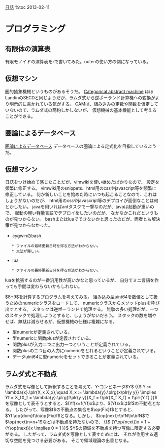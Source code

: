 [[diary|日誌]]
%toc 2013-02-11

= プログラミング =

== 有限体の演算表 ==
有限モノイドの演算表をrで書いてみた。outerの使い方の例になっている。
{{{r class='brush: r;'
show.table <- function (n) {
	xs <- 1:(n-1)
	mul <- outer (xs, xs, function (x, y) (x * y) %% n)
	colnames (mul) = rownames (mul) = xs
	mul
}
}}}

== 仮想マシン ==
圏的抽象機械というものがあるそうだ。
[[http://en.wikipedia.org/wiki/Categorical_abstract_machine|Categorical abstract machine]]
ほぼLandinのSECDと同じようだが、ラムダ式から逆ポーランド計算機への変換がより明示的に書かれている気がする。
CAMは、組み込みの定数や関数を仮定していないので、ラムダ式の簡約しかしないが、
仮想機械の基本機能として考えることができる。

== 圏論によるデータベース ==
[[http://math.mit.edu/~dspivak/|圏論によるデータベース]]
データベースの圏論による定式化を目指しているようだ。

== 仮想マシン ==
日誌をつけ始めて感じたことだが、vimwikiを使い始めたばかりなので、
設定を頻繁に修正する。
vimwiki用のsnippets、html用のcssやjavascript等を頻繁に修正している。
何か新しいことを始めた時にいつも起こることなので、これはしょうがないのだが、
html用のcssやjavascript等のデプロイが面倒なことは何とかしたい。
javaを用いればantタスクで一撃なのだが、javaは起動が重いので、
起動の軽い軽量言語でデプロイをしたいのだが、
なかなかこれだというものが見つからない。
bashまたはluaでできないかと思ったのだが、両者とも解決策が見つからなかった。
* cygwinのbash
	* ファイルの最終更新日時を得る方法がわからない。
	* 文法が難しい。
* lua
	* ファイルの最終更新日時を得る方法がわからない。
luaを拡張するのが一番汎用性が高いかなと思っているが、
自分でミニ言語を作っても手間は変わらないかもしれない。

$8+9$を計算するプログラムを考えてみる。
組み込み型uint64を数値として扱うためのnumericクラスをロードして、
numericクラスからメソッドplusを呼び出すとする。
スタックは逆ポーランドで処理する。
{{{cpp class='brush: c++;'
push_uint64 8
set_type -1 numeric
push_uint64 9
set_type -1 numeric
call_method plus 2
pop 1
}}}
無駄の多い処理だが、一つのスタックで処理しようとすると、しょうがないだろう。
スタックの数を増やせば、無駄は減らせるが、仮想機械の仕様は複雑になる。
* 型numericが定義されている。
* 型numericに関数plusが定義されている。
* 関数plusが入力二つに出力一つということが定義されている。
* 関数plusの二つ目の入力にnumericをとれるということが定義されている。
* データuint64に型numericをセットできることが定義されている。

== ラムダ式と不動点 ==
ラムダ式を写像として解釈することを考えて、Y-コンビネータ$Y$
{{$
Y := \lambda{x}.\plr{X_x X_x},\quad X_x := \lambda{y}.\plrg{x\plr{y y}}
\implies
Yf = X_fX_f = \lambda{y}.\plrg{f\plr{y y}}X_f = f\plr{X_f X_f} = f\plr{Y f}
}}$
を写像として表そうとすると、$(Yf)x=f(Yf)x$より、$(Yf)x$は$f$の不動点となる。
したがって、写像$f$の不動点の集合を$\op{Fix}f$とすると、
$Yf:\op{dom}f\to\op{Fix}f$となる。しかし、
$\op{next}:\bfN\to\bfN$で$\op{next}n=n+1$などは不動点を持たないので、
{{$
(Y\op{next})x = 1 + (Y\op{next})x \implies 0 = 1
}}$
$Y$の領域を不動点を持つ写像に限定する必要がある。
したがって、ラムダ式を写像として表すためには、
それが作用する適切な空間を見つける必要がある。
そこで領域理論の出番となる。
